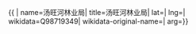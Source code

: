 {{ {{{1|PRC admin/showdata}}}|
name=汤旺河林业局|
title=汤旺河林业局|
lat=|
lng=|
wikidata=Q98719349|
wikidata-original-name=|
arg={{{arg|}}}}}